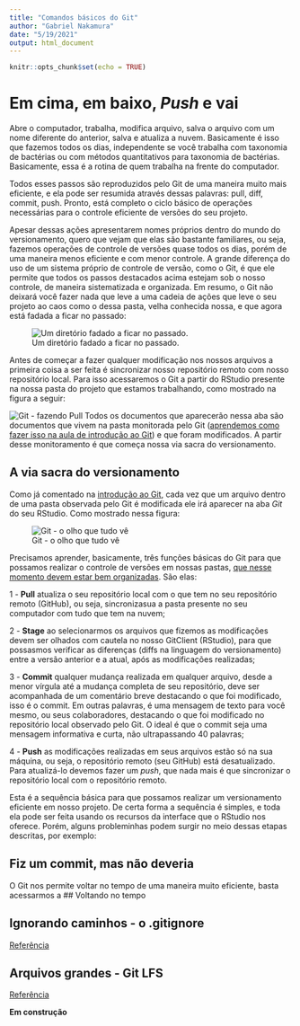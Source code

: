 ```yaml
---
title: "Comandos básicos do Git"
author: "Gabriel Nakamura"
date: "5/19/2021"
output: html_document
---
```


```r
knitr::opts_chunk$set(echo = TRUE)
```

# Em cima, em baixo, *Push* e vai

Abre o computador, trabalha, modifica arquivo, salva o arquivo com um nome diferente do anterior, salva e atualiza a nuvem. Basicamente é isso que fazemos todos os dias, independente se você trabalha com taxonomia de bactérias ou com métodos quantitativos para taxonomia de bactérias. Basicamente, essa é a rotina de quem trabalha na frente do computador. 

Todos esses passos são reproduzidos pelo Git de uma maneira muito mais eficiente, e ela pode ser resumida através dessas palavras: pull, diff, commit, push. Pronto, está completo o ciclo básico de operações necessárias para o controle eficiente de versões do seu projeto.

Apesar dessas ações apresentarem nomes próprios dentro do mundo do versionamento, quero que vejam que elas são bastante familiares, ou seja, fazemos operações de controle de versões quase todos os dias, porém de uma maneira menos eficiente e com menor controle. A grande diferença do uso de um sistema próprio de controle de versão, como o Git, é que ele permite que todos os passos destacados acima estejam sob o nosso controle, de maneira sistematizada e organizada. Em resumo, o Git não deixará você fazer nada que leve a uma cadeia de ações que leve o seu projeto ao caos como o dessa pasta, velha conhecida nossa, e que agora está fadada a ficar no passado: 

![Um diretório fadado a ficar no passado.](/Users/gabrielnakamura/OneDrive/Aulas/Disciplina_ppgEco/Curso_UFRGS_organizacao_de_dados/repo_trash.png)

Antes de começar a fazer qualquer modificação nos nossos arquivos a primeira coisa a ser feita é sincronizar nosso repositório remoto com nosso repositório local. Para isso acessaremos o Git a partir do RStudio presente na nossa pasta do projeto que estamos trabalhando, como mostrado na figura a seguir:

![Git - fazendo Pull](/Users/gabrielnakamura/OneDrive/Aulas/Disciplina_ppgEco/Curso_UFRGS_organizacao_de_dados/Figs_presentation/Aba_Git_Pull.png)
Todos os documentos que aparecerão nessa aba são documentos que vivem na pasta monitorada pelo Git ([aprendemos como fazer isso na aula de introdução ao Git](https://gabrielnakamura.github.io/Curso_UFRGS_organizacao_de_dados/Intro_Git.html)) e que foram modificados. A partir desse monitoramento é que começa nossa via sacra do versionamento.

## A via sacra do versionamento

Como já comentado na [introdução ao Git](https://gabrielnakamura.github.io/Curso_UFRGS_organizacao_de_dados/Intro_Git.html), cada vez que um arquivo dentro de uma pasta observada pelo Git é modificada ele irá aparecer na aba *Git* do seu RStudio. Como mostrado nessa figura:

![Git - o olho que tudo vê](/Users/gabrielnakamura/OneDrive/Aulas/Disciplina_ppgEco/Curso_UFRGS_organizacao_de_dados/Figs_presentation/Aba_Git_Rstudio.png)

Precisamos aprender, basicamente, três funções básicas do Git para que possamos realizar o controle de versões em nossas pastas, [que nesse momento devem estar bem organizadas](https://gabrielnakamura.github.io/Curso_UFRGS_organizacao_de_dados/Organizacao_dir_local.html). São elas:

1 - **Pull** atualiza o seu repositório local com o que tem no seu repositório remoto (GitHub), ou seja, sincronizasua a pasta presente no seu computador com tudo que tem na nuvem;

2 - **Stage** ao selecionarmos os arquivos que fizemos as modificações devem ser olhados com cautela no nosso GitClient (RStudio), para que possasmos verificar as diferenças (diffs na linguagem do versionamento) entre a versão anterior e a atual, após as modificações realizadas;

3 - **Commit** qualquer mudança realizada em qualquer arquivo, desde a menor vírgula até a mudança completa de seu repositório, deve ser acompanhada de um comentário breve destacando o que foi modificado, isso é o commit. Em outras palavras, é uma mensagem de texto para você mesmo, ou seus colaboradores, destacando o que foi modificado no repositório local observado pelo Git. O ideal é que o commit seja uma mensagem informativa e curta, não ultrapassando 40 palavras;

4 - **Push** as modificações realizadas em seus arquivos estão só na sua máquina, ou seja, o repositório remoto (seu GitHub) está desatualizado. Para atualizá-lo devemos fazer um *push*, que nada mais é que sincronizar o repositório local com o repositório remoto.

Esta é a sequência básica para que possamos realizar um versionamento eficiente em nosso projeto. De certa forma a sequência é simples, e toda ela pode ser feita usando os recursos da interface que o RStudio nos oferece. Porém, alguns probleminhas podem surgir no meio dessas etapas descritas, por exemplo: 

## Fiz um commit, mas não deveria

O Git nos permite voltar no tempo de uma maneira muito eficiente, basta acessarmos a 
## Voltando no tempo


## Ignorando caminhos - o .gitignore

[Referência](http://git-scm.com/docs/gitignore)

## Arquivos grandes - Git LFS

[Referência](https://qifengzhou.github.io/2018/04/29/Upload%20files%20bigger%20than%2025%20MB%20to%20Github/)



**Em construção**

